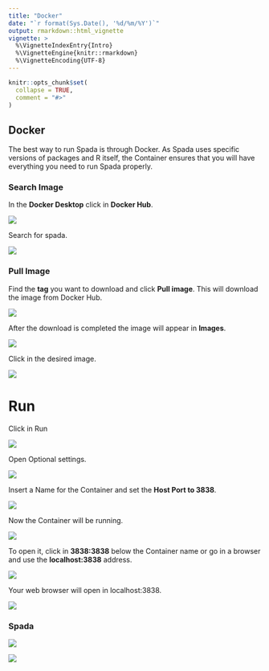 ---
title: "Docker"
date: "`r format(Sys.Date(), '%d/%m/%Y')`"
output: rmarkdown::html_vignette
vignette: >
  %\VignetteIndexEntry{Intro}
  %\VignetteEngine{knitr::rmarkdown}
  %\VignetteEncoding{UTF-8}
---

```{r, include = FALSE}
knitr::opts_chunk$set(
  collapse = TRUE,
  comment = "#>"
)
```

## Docker

The best way to run Spada is through Docker. As Spada uses specific versions of packages and R itself,  the Container ensures that you will have everything you need to run Spada properly.

### Search Image

In the **Docker Desktop** click in **Docker Hub**.

![](../man/figures/articles/docker/docker_hub.png)

Search for spada.

![](../man/figures/articles/docker/docker_search.png)

### Pull Image

Find the **tag** you want to download and click **Pull image**. This will download the image from Docker Hub.

![](../man/figures/articles/docker/docker_image.png)

After the download is completed the image will appear in **Images**.

![](../man/figures/articles/docker/docker_image_2.png)

Click in the desired image.

![](../man/figures/articles/docker/docker_image_3.png)

# Run 

Click in Run

![](../man/figures/articles/docker/docker_image_run_1.png)

Open Optional settings.

![](../man/figures/articles/docker/docker_image_run_2.png)

Insert a Name for the Container and set the **Host Port to 3838**.

![](../man/figures/articles/docker/docker_image_run_3.png)

Now the Container will be running. 

![](../man/figures/articles/docker/docker_image_run_4.png)

To open it, click in **3838:3838** below the Container name or go in a browser and use the **localhost:3838** address.

![](../man/figures/articles/docker/docker_image_run_5.png)

Your web browser will open in localhost:3838.

![](../man/figures/articles/docker/docker_image_run_6.png)

### Spada 

![](../man/figures/articles/docker/docker_spada_loading.png)

![](../man/figures/articles/docker/docker_spada_home_page.png)



